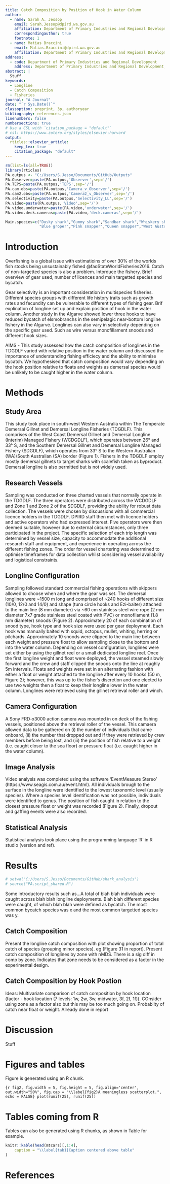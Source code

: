 ```yaml
---
title: Catch Composition by Position of Hook in Water Column
author:
  - name: Sarah A. Jessop
    email: Sarah.Jessop@dpird.wa.gov.au
    affiliation: Department of Primary Industries and Regional Development
    correspondingauthor: true
    footnote: 1
  - name: Matias Braccini
    email: Matias.Braccini@dpird.wa.gov.au
    affiliation: Department of Primary Industries and Regional Development
address:
  - code: Department of Primary Industries and Regional Development
    address: Department of Primary Industries and Regional Development, 39 Northside Drive, Hillarys, 6025
abstract: |
  Stuff
keywords: 
  - Longline
  - Catch Composition
  - Fisheries
journal: "A Journal"
date: "`r Sys.Date()`"
classoption: preprint, 3p, authoryear
bibliography: references.json
linenumbers: false
numbersections: true
# Use a CSL with `citation_package = "default"`
# csl: https://www.zotero.org/styles/elsevier-harvard
output: 
  rticles::elsevier_article:
    keep_tex: true
    citation_package: "default"
---
```


```r
rm(list=ls(all=TRUE))
library(rticles)
PA.outpus <- "C:/Users/S.Jesso/Documents/GitHub/Outputs"
PA.Observer=paste(PA.outpus,'Observer',sep='/')
PA.TEPS=paste(PA.outpus,'TEPS',sep='/')
PA.cam.obs=paste(PA.outpus,'Camera_v_Observer',sep='/')
PA.cam2.obs=paste(PA.outpus,'Camera2_v_Observer',sep='/')
PA.selectivity=paste(PA.outpus,'Selectivity_LL',sep='/')
PA.video=paste(PA.outpus,'Video',sep='/')
PA.video.underwater=paste(PA.video,'underwater',sep='/')
PA.video.deck.cameras=paste(PA.video,'deck.cameras',sep='/')

Main.species=c("Dusky shark","Gummy shark","Sandbar shark","Whiskery shark",
               "Blue groper","Pink snapper","Queen snapper","West Australian dhufish")
```

# Introduction
Overfishing is a global issue with estimatioins of over 30% of the worlds fish stocks being unsustainably fished @faoStateWorldFisheries2016. Catch of non-targetted species is also a problem. Intorduce the fishery. Brief overview of gear used, number of licences and main targetted species and bycatch. 

Gear selectivity is an important consideration in multispecies fisheries. Different species groups with different life history traits such as growth rates and fecundity can be vulnerable to different types of fishing gear. Brif explination of longline set up and explain position of hook in the water column. Another study in the Algarve showed lower three hooks to have reduced bycatch of elsmobranchs in the semipelagic near-bottom longline fishery in the Algarve. Longlines can also vary in selectivity depending on the specific gear used. Such as wire versus monofillament snoods and different hook sizes.

AIMS - This study assessed how the catch composition of longlines in the TDGDLF varied with relative position in the water column and discussed the importance of understanding fishing efficiecy and the ability to minimise bycatch. We hypothesised that catch composition would vary depending on the hook position relative to floats and weights as demersal species would be unlikely to be caught higher in the water column. 

# Methods

## Study Area
This study took place in south-west Western Australia within The Temperate Demersal Gillnet and Demersal Longline Fisheries (TDGDLF). This comprises of the West Coast Demersal Gillnet and Demersal Longline (Interim) Managed Fishery (WCDGDLF), which operates between 26° and 33° S, and the Southern Demersal Gillnet and Demersal Longline Managed Fishery (SDGDLF), which operates from 33° S to the Western Australian (WA)/South Australian (SA) border (Figure 1). Fishers in the TDGDLF employ mostly demersal gillnets to target sharks with scalefish taken as byproduct. Demersal longline is also permitted but is not widely used.

## Research Vessels
Sampling was conducted on three charted vessels that normally operate in the TDGDLF. The three operators were distributed across the WCDGDLF and Zone 1 and Zone 2 of the SDGDLF, providing the ability for robust data collection. The vessels were chosen by discussions with all commercial licence holders in the TDGDLF. DPIRD staff then met with licence holders and active operators who had expressed interest. Five operators were then deemed suitable, however due to external circumstances, only three participated in the project. The specific selection of each trip length was determined by vessel size, capacity to accommodate the additional research staff and equipment, and experience in operating across the different fishing zones. The order for vessel chartering was determined to optimise timeframes for data collection whilst considering vessel availability and logistical constraints.

## Longline Configuration
Sampling followed standard commercial fishing operations with skippers allowed to choose when and where the gear was set. The demersal longlines were ~1500 m long and comprised of ~240 hooks of different size (10/0, 12/0 and 14/0) and shape (tuna circle hooks and Ezi-baiter) attached to the main line (8 mm diameter) via ~60 cm stainless steel wire rope (2 mm diameter 7x7 grade stainless steel coated with PVC) or monofilament (1.8 mm diameter) snoods (Figure 2). Approximately 20 of each combination of snood type, hook type and hook size were used per gear deployment. Each hook was manually baited with squid, octopus, mullet, whiting, herring or pilchards. Approximately 10 snoods were clipped to the main line between each weight and pressure float to allow sampling close to the bottom and into the water column. Depending on vessel configuration, longlines were set either by using the gillnet reel or a small dedicated longline reel. Once the first longline weight and float were deployed, the vessel steamed slowly forward and the crew and staff clipped the snoods onto the line at roughly 5m intervals. Floats and weights were set in an alternating fashion with either a float or weight attached to the longline after every 10 hooks (50 m, Figure 2); however, this was up to the fisher’s discretion and one elected to use two weights then a float to keep their longline lower in the water column. Longlines were retrieved using the gillnet retrieval roller and winch.

## Camera Configuration
A Sony FRD-x3000 action camera was mounted in on deck of the fishing vessels, positioned above the retrieval roller of the vessel. This camaera allowed data to be gathered on (i) the number of individuals that came onboard, (ii) the number that dropped out and if they were retrieved by crew members before being lost, and (iii) the position of fish relative to a weight (i.e. caught closer to the sea floor) or pressure float (i.e. caught higher in the water column). 

## Image Analysis 
Video analysis was completed using the software ‘EventMeasure Stereo’ (https://www.seagis.com.au/event.html). All individuals brough to the surface in the longline were identified to the lowest taxonomic level (usually species). Where a species level identification was not possible, individuals were identified to genus. The position of fish caught in relation to the closest pressure float or weight was recorded (Figure 2). Finally, dropout and gaffing events were also recorded.

## Statistical Analysis
Statistical analysis took place using the programming language 'R' in R studio (version and ref).

# Results
```r
# setwd("C:/Users/S.Jesso/Documents/GitHub/shark_analysis")
# source("PA.script_shared.R")
```


Some introductory results such as...A total of blah blah individuals were caught across blah blah longline deployments. Blah blah different species were caught, of which blah blah were defined as bycatch. The most common bycatch species was x and the most common targetted species was y.

## Catch Composition
Present the longline catch composition with plot showing proportion of total catch of species (grouping minor species). eg (Figure 31 in report).
Present catch composition of longlines by zone with nMDS. There is a sig diff in comp by zone. Indicates that zone needs to be considered as a factor in the experimental design. 

## Catch Composition by Hook Postion
Ideas:
Multivariate comparison of catch composition by hook location (factor - hook location (7 levels: 1w, 2w, 3w, midwater, 3f, 2f, 1f)). COnsider using zone as a factor also but this may be too much going on.
Probablity of catch near float or weight. Already done in report

# Discussion

Stuff



# Figures and tables

Figure \ref{fig2} is generated using an R chunk.

```{r fig2, fig.width = 5, fig.height = 5, fig.align='center', out.width="50%", fig.cap = "\\label{fig2}A meaningless scatterplot.", echo = FALSE}
plot(runif(25), runif(25))
```

# Tables coming from R

Tables can also be generated using R chunks, as shown in Table \ref{tab1} for example.

```r
knitr::kable(head(mtcars)[,1:4], 
    caption = "\\label{tab1}Caption centered above table"
)
```

# References {-}

